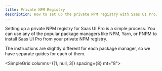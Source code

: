 ```yaml
---
title: Private NPM Registry
description: How to set up the private NPM registry with Saas UI Pro.
---
```


Setting up a private NPM registry for Saas UI Pro is a simple process. You can use any of the popular package managers like NPM, Yarn, or PNPM to install Saas UI Pro from your private NPM registry.

The instructions are slightly different for each package manager, so we have separate guides for each of them.

<SimpleGrid columns={[1, null, 3]} spacing={8} mt="8">
  <QuickLink
    href="/docs/pro/installation/private-npm/npm"
    width="100%"
    title="NPM"
    description="Install Saas UI Pro with NPM."
    label="Instructions"
  />
  <QuickLink
    href="/docs/pro/installation/private-npm/yarn"
    width="100%"
    title="Yarn"
    description="Install Saas UI Pro with Yarn."
    label="Instructions"
  />
  <QuickLink
    href="/docs/pro/installation/private-npm/pnpm"
    width="100%"
    title="PNPM"
    description="Install Saas UI Pro with PNPM."
    label="Instructions"
  />
</SimpleGrid>
